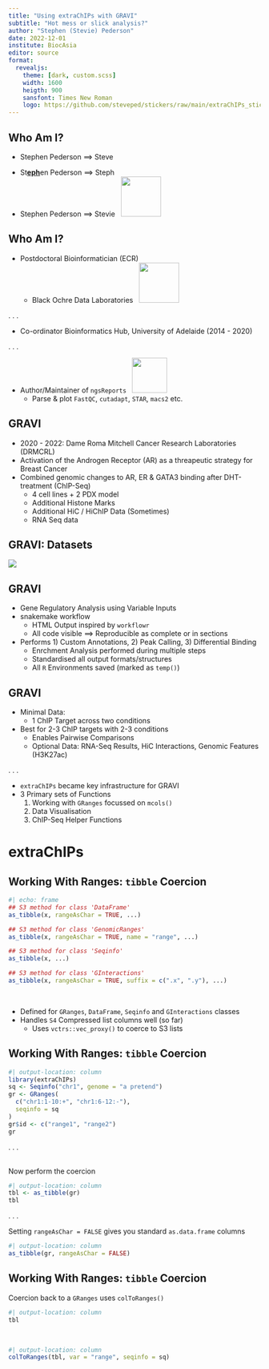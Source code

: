 ```yaml
---
title: "Using extraChIPs with GRAVI"
subtitle: "Hot mess or slick analysis?"
author: "Stephen (Stevie) Pederson"
date: 2022-12-01
institute: BiocAsia
editor: source
format: 
  revealjs:
    theme: [dark, custom.scss]
    width: 1600
    heigth: 900
    sansfont: Times New Roman
    logo: https://github.com/steveped/stickers/raw/main/extraChIPs_sticker.png
---
```


## Who Am I?


- Stephen Pederson $\implies$ Steve

::: {.incremental}
- St<u>**eph**</u>en Pederson $\implies$ Steph
- Stephen Pederson $\implies$ Stevie &nbsp; ![](https://static.miraheze.org/nonbinarywiki/c/c0/Nonbinary.png){width=80px}

:::

## Who Am I?

- Postdoctoral Bioinformatician (ECR)
    + Black Ochre Data Laboratories &nbsp; ![](tki.jpg){width=80px}

. . .

- Co-ordinator Bioinformatics Hub, University of Adelaide (2014 - 2020)

. . .

- Author/Maintainer of `ngsReports` &nbsp; ![](https://github.com/steveped/stickers/raw/main/alt_ngsReports_sticker.png){width=70px}
   + Parse & plot `FastQC`, `cutadapt`, `STAR`, `macs2` etc.


## GRAVI

- 2020 - 2022: Dame Roma Mitchell Cancer Research Laboratories (DRMCRL)
- Activation of the Androgen Receptor (AR) as a threapeutic strategy for Breast Cancer
- Combined genomic changes to AR, ER & GATA3 binding after DHT-treatment (ChIP-Seq)
  + 4 cell lines + 2 PDX model
  + Additional Histone Marks
  + Additional HiC / HiChIP Data (Sometimes)
  + RNA Seq data

## GRAVI: Datasets

![](DRMCRL_datasets.jpg)


## GRAVI

- Gene Regulatory Analysis using Variable Inputs
- snakemake workflow
  + HTML Output inspired by `workflowr`
  + All code visible $\implies$ Reproducible as complete or in sections
- Performs 1) Custom Annotations, 2) Peak Calling, 3) Differential Binding
  + Enrchment Analysis performed during multiple steps
  + Standardised all output formats/structures
  + All `R` Environments saved (marked as `temp()`)
  
## GRAVI

- Minimal Data:
  + 1 ChIP Target across two conditions
- Best for 2-3 ChIP targets with 2-3 conditions
  + Enables Pairwise Comparisons
  + Optional Data: RNA-Seq Results, HiC Interactions, Genomic Features (H3K27ac)
  
. . .

- `extraChIPs` became key infrastructure for GRAVI
- 3 Primary sets of Functions
  1. Working with `GRanges` focussed on `mcols()`
  2. Data Visualisation
  3. ChIP-Seq Helper Functions
  
# extraChIPs

## Working With Ranges: `tibble` Coercion

```r
#| echo: frame
## S3 method for class 'DataFrame'
as_tibble(x, rangeAsChar = TRUE, ...)

## S3 method for class 'GenomicRanges'
as_tibble(x, rangeAsChar = TRUE, name = "range", ...)

## S3 method for class 'Seqinfo'
as_tibble(x, ...)

## S3 method for class 'GInteractions'
as_tibble(x, rangeAsChar = TRUE, suffix = c(".x", ".y"), ...)
```

<br>

- Defined for `GRanges`, `DataFrame`, `Seqinfo` and `GInteractions` classes
- Handles `S4` Compressed list columns well (so far)
  + Uses `vctrs::vec_proxy()` to coerce to S3 lists

## Working With Ranges: `tibble` Coercion


```r
#| output-location: column
library(extraChIPs)
sq <- Seqinfo("chr1", genome = "a pretend")
gr <- GRanges(
  c("chr1:1-10:+", "chr1:6-12:-"), 
  seqinfo = sq
)
gr$id <- c("range1", "range2")
gr
```

. . . 

<br>
Now perform the coercion

```r
#| output-location: column
tbl <- as_tibble(gr)
tbl
```

. . . 

Setting `rangeAsChar = FALSE` gives you standard `as.data.frame` columns

```r
#| output-location: column
as_tibble(gr, rangeAsChar = FALSE)
```


## Working With Ranges: `tibble` Coercion

Coercion back to a `GRanges` uses `colToRanges()`

```r
#| output-location: column
tbl
```
<br>
```r
#| output-location: column
colToRanges(tbl, var = "range", seqinfo = sq)
```

